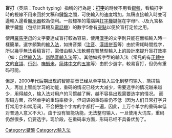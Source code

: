 {{unreferenced|time=2013-03-08T17:14:11+00:00}}
'''盲打'''（英語：Touch typing）指稱的行為是：'''[[打字|打字]]'''的時候不用看[[鍵盤|鍵盤]]，看稿打字時的視線不用來回於文稿和鍵盤之間，可使輸入的速度增加，無稿直接輸入時並可邊輸入邊看[[顯示器|顯示器]]較為便利。一般標準的電腦與[[打字機|打字機]]鍵盤在字母F、J及九宮格數字鍵盤（包括計算機及[[電話機|電話機]]）的數字5會有[[突點|突點]]以便於盲打定位之用。

使用[[羅馬字母|羅馬字母]]的文字要達成盲打較為容易，使用[[漢字|漢字]]的文字則只能在無稿輸入時一樣簡單。選字頻繁的[[輸入法|輸入法]]，如拼音類（[[注音輸入法|注音]]、[[漢語拼音輸入法|漢語拼音]]等）由於需耗時間找字，所以幾乎無法看稿盲打，需借由輸入法軟體在智慧型輸入上的設計來提升盲打效率（如：[[自然輸入法|自然輸入法]]、[[新酷音輸入法|新酷音輸入法]]等）。其他如拆字型的輸入法（常見的有[[正體中文|正體中文]]的[[倉頡輸入法|倉頡]]、[[行列輸入法|行列]]、[[嘸蝦米輸入法|嘸蝦米]]，[[简体中文|简体中文]]的[[五笔字型输入法|五笔]]等）由於少選字，較易盲打，但仍有重码可能。

但是，2000年代后期出现的智能拼音已经从单字输入进化到整句输入，简拼输入，再加上智能学习的功能，重码的情况已经大大减少，需要选字的情况越来越少，用得越久，输入法对用户的习惯越了解，越不容易出现需要选字的情况。
而形码方面，虽然单字的重码率极少，但词语的重码率仍不低（因为人们日常打字只打常用字和常用词，不会把整个字库的字都打一遍，因此，上万个单字的重码率低对普通人意义不大）。由于没有智能功能，无法整句输入，一旦使用大词库，重码仍然很多，仍要选字。现阶段，在重码率方面，形码已经不具备优势了。

{{compu-stub}}

[[Category:鍵盤|Category:鍵盤]]
[[Category:輸入法|Category:輸入法]]